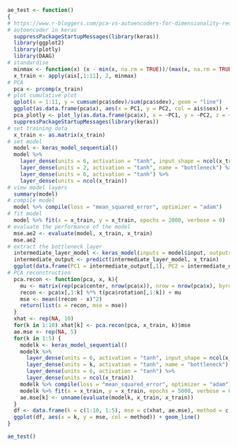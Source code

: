 ```r
ae_test <- function()
{
# https://www.r-bloggers.com/pca-vs-autoencoders-for-dimensionality-reduction/
# autoencoder in keras
  suppressPackageStartupMessages(library(keras))
  library(ggplot2)
  library(plotly)
  library(DAAG)
# standardise
  minmax <- function(x) (x - min(x, na.rm = TRUE))/(max(x, na.rm = TRUE) - min(x, na.rm = TRUE))
  x_train <- apply(ais[,1:11], 2, minmax)
# PCA
  pca <- prcomp(x_train)
# plot cumulative plot
  qplot(x = 1:11, y = cumsum(pca$sdev)/sum(pca$sdev), geom = "line")
  ggplot(as.data.frame(pca$x), aes(x = PC1, y = PC2, col = ais$sex)) + geom_point()
  pca_plotly <- plot_ly(as.data.frame(pca$x), x = ~PC1, y = ~PC2, z = ~PC3, color = ~ais$sex) %>% add_markers()
  suppressPackageStartupMessages(library(keras))
# set training data
  x_train <- as.matrix(x_train)
# set model
  model <- keras_model_sequential()
  model %>%
    layer_dense(units = 6, activation = "tanh", input_shape = ncol(x_train)) %>%
    layer_dense(units = 2, activation = "tanh", name = "bottleneck") %>%
    layer_dense(units = 6, activation = "tanh") %>%
    layer_dense(units = ncol(x_train))
# view model layers
  summary(model)
# compile model
  model %>% compile(loss = "mean_squared_error", optimizer = "adam")
# fit model
  model %>% fit(x = x_train, y = x_train, epochs = 2000, verbose = 0)
# evaluate the performance of the model
  mse.ae2 <- evaluate(model, x_train, x_train)
  mse.ae2
# extract the bottleneck layer
  intermediate_layer_model <- keras_model(inputs = model$input, outputs = get_layer(model, "bottleneck")$output)
  intermediate_output <- predict(intermediate_layer_model, x_train)
  ggplot(data.frame(PC1 = intermediate_output[,1], PC2 = intermediate_output[,2]), aes(x = PC1, y = PC2, col = ais$sex)) + geom_point()
# PCA reconstruction
  pca.recon <- function(pca, x, k){
    mu <- matrix(rep(pca$center, nrow(pca$x)), nrow = nrow(pca$x), byrow = T)
    recon <- pca$x[,1:k] %*% t(pca$rotation[,1:k]) + mu
    mse <- mean((recon - x)^2)
    return(list(x = recon, mse = mse))
  }
  xhat <- rep(NA, 10)
  for(k in 1:10) xhat[k] <- pca.recon(pca, x_train, k)$mse
  ae.mse <- rep(NA, 5)
  for(k in 1:5) {
    modelk <- keras_model_sequential()
    modelk %>%
      layer_dense(units = 6, activation = "tanh", input_shape = ncol(x_train)) %>%
      layer_dense(units = k, activation = "tanh", name = "bottleneck") %>%
      layer_dense(units = 6, activation = "tanh") %>%
      layer_dense(units = ncol(x_train))
    modelk %>% compile(loss = "mean_squared_error", optimizer = "adam")
    modelk %>% fit(x = x_train, y = x_train, epochs = 5000, verbose = 0)
    ae.mse[k] <- unname(evaluate(modelk, x_train, x_train))
  }
  df <- data.frame(k = c(1:10, 1:5), mse = c(xhat, ae.mse), method = c(rep("pca", 10), rep("autoencoder", 5)))
  ggplot(df, aes(x = k, y = mse, col = method)) + geom_line()
}

ae_test()
```
